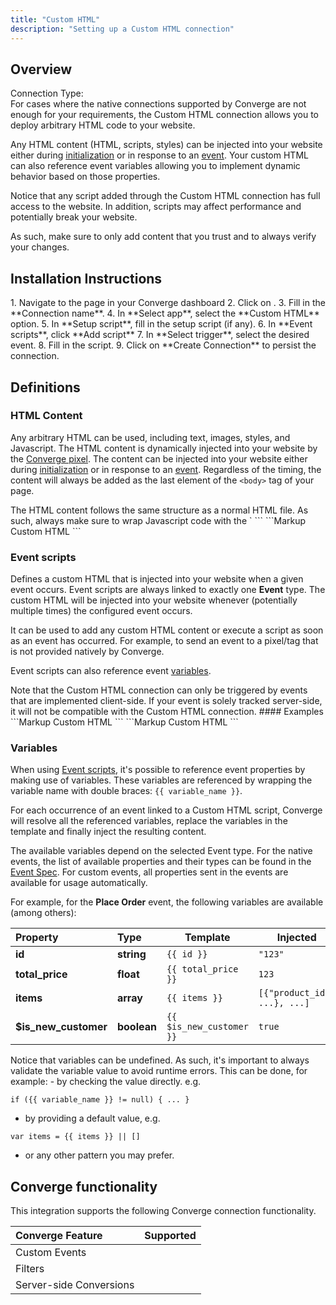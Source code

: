 ```yaml
---
title: "Custom HTML"
description: "Setting up a Custom HTML connection"
---
```


## Overview

Connection Type: <IconText text="Client-side" name="browser" iconType="duotone" iconLocation="after"/>  
For cases where the native connections supported by Converge are not enough for your requirements, the Custom HTML connection allows you to deploy arbitrary HTML code to your website.

Any HTML content (HTML, scripts, styles) can be injected into your website either during [initialization](#setup-script) or in response to an [event](#event-scripts). Your custom HTML can also reference event variables allowing you to implement dynamic behavior based on those properties.

<Warning>
Notice that any script added through the Custom HTML connection has full access to the website. In addition, scripts may affect performance and potentially break your website.

As such, make sure to only add content that you trust and to always verify your changes.
</Warning>

## Installation Instructions

<Accordion icon="location-dot" title="How to set up a custom HTML connection">
1. Navigate to the <OutboundLink linkText="Connections" linkTarget="https://app.runconverge.com/-/connections"/> page in your Converge dashboard
2. Click on <IconText name="circle-plus" text="Create New Connection" iconLocation="before" iconType="regular"/ >.
3. Fill in the **Connection name**.
4. In **Select app**, select the **Custom HTML** option.
5. In **Setup script**, fill in the setup script (if any).
6. In **Event scripts**, click **Add script**
7. In **Select trigger**, select the desired event.
8. Fill in the script.
9. Click on **Create Connection** to persist the connection.
</Accordion>

## Definitions

### HTML Content

Any arbitrary HTML can be used, including text, images, styles, and Javascript. The HTML content is dynamically injected into your website by the [Converge pixel](/sources/website-integrations/converge-pixel). The content can be injected into your website either during [initialization](#setup-script) or in response to an [event](#event-scripts). Regardless of the timing, the content will always be added as the last element of the `<body>` tag of your page.

<Info>
The HTML content follows the same structure as a normal HTML file. As such, always make sure to wrap Javascript code with the `<script>` tag. Otherwise, the content will be rendered as normal text content rather than executed.
</Info>

### Setup script

Defines a custom HTML that is injected into your website upon initialization. As soon as the [Converge pixel](/sources/website-integrations/converge-pixel) is initialized, this content will be injected into your website.

It can be used to add any custom HTML content or execute a script that doesn't depend on any action from the user. For example, to install a pixel/snippet that is not provided natively by Converge or to make any necessary preparation for the handling of events by an [Event script](#event-scripts).

#### Examples

<Accordion icon="clipboard" title="Install PostHog">
```Markup Custom HTML
<script>
    !function(t,e){var o,n,p,r;e.__SV||(window.posthog=e,e._i=[],e.init=function(i,s,a){function g(t,e){var o=e.split(".");2==o.length&&(t=t[o[0]],e=o[1]),t[e]=function(){t.push([e].concat(Array.prototype.slice.call(arguments,0)))}}(p=t.createElement("script")).type="text/javascript",p.async=!0,p.src=s.api_host+"/static/array.js",(r=t.getElementsByTagName("script")[0]).parentNode.insertBefore(p,r);var u=e;for(void 0!==a?u=e[a]=[]:a="posthog",u.people=u.people||[],u.toString=function(t){var e="posthog";return"posthog"!==a&&(e+="."+a),t||(e+=" (stub)"),e},u.people.toString=function(){return u.toString(1)+".people (stub)"},o="capture identify alias people.set people.set_once set_config register register_once unregister opt_out_capturing has_opted_out_capturing opt_in_capturing reset isFeatureEnabled onFeatureFlags getFeatureFlag getFeatureFlagPayload reloadFeatureFlags group updateEarlyAccessFeatureEnrollment getEarlyAccessFeatures getActiveMatchingSurveys getSurveys onSessionId".split(" "),n=0;n<o.length;n++)g(u,o[n]);e._i.push([i,s,a])},e.__SV=1)}(document,window.posthog||[]);
    posthog.init('<ph_project_api_key>', {api_host: "<ph_instance_address>"})
</script>
```
</Accordion>

<Accordion icon="clipboard" title="Install Hotjar">
```Markup Custom HTML
<script>
    (function(h,o,t,j,a,r){
        h.hj=h.hj||function(){(h.hj.q=h.hj.q||[]).push(arguments)};
        h._hjSettings={hjid:<hjid>,hjsv:<hjsv>};
        a=o.getElementsByTagName('head')[0];
        r=o.createElement('script');r.async=1;
        r.src=t+h._hjSettings.hjid+j+h._hjSettings.hjsv;
        a.appendChild(r);
    })(window,document,'https://static.hotjar.com/c/hotjar-','.js?sv=');
</script>
```
</Accordion>

### Event scripts

Defines a custom HTML that is injected into your website when a given event occurs. Event scripts are always linked to exactly one **Event** type. The custom HTML will be injected into your website whenever (potentially multiple times) the configured event occurs.

It can be used to add any custom HTML content or execute a script as soon as an event has occurred. For example, to send an event to a pixel/tag that is not provided natively by Converge.

Event scripts can also reference event [variables](#variables).

<Note> 
Note that the Custom HTML connection can only be triggered by events that are implemented client-side. If your event is solely tracked server-side, it will not be compatible with the Custom HTML connection. 
</Note>
#### Examples

<Accordion icon="clipboard" title="Viewed Product">
```Markup Custom HTML
<script>
console.log('Viewed Product', {
    product: {
        productId: {{ product_id }},
        productName: {{ name }},
        productPrice: {{ price }}
    },
})
</script>
```
</Accordion>

<Accordion icon="clipboard" title="Placed Order">
```Markup Custom HTML
<script>
var items = {{ items }} || []
console.log('Placed Order', {
    totalPrice: {{ total_price }},
    itemsCount: items.reduce((total, item) => total + item.quantity, 0),
    products: items.map(item => ({
        productId: item.product_id,
        productName: item.name,
        productPrice: item.price
    }))
})
</script>
```
</Accordion>

### Variables

When using [Event scripts](#event-scripts), it's possible to reference event properties by making use of variables. These variables are referenced by wrapping the variable name with double braces: `{{ variable_name }}`.

For each occurrence of an event linked to a Custom HTML script, Converge will resolve all the referenced variables, replace the variables in the template and finally inject the resulting content.

The available variables depend on the selected Event type. For the native events, the list of available properties and their types can be found in the [Event Spec](/sources/converge-spec). For custom events, all properties sent in the events are available for usage automatically.

For example, for the **Place Order** event, the following variables are available (among others):

| Property             | Type        | Template                 | Injected                     |
| :------------------- | :---------- | ------------------------ | ---------------------------- |
| **id**               | **string**  | `{{ id }}`               | `"123"`                      |
| **total_price**      | **float**   | `{{ total_price }}`      | `123`                        |
| **items**            | **array**   | `{{ items }}`            | `[{"product_id": ...}, ...]` |
| **$is_new_customer** | **boolean** | `{{ $is_new_customer }}` | `true`                       |

<Note>
Notice that variables can be undefined. As such, it's important to always validate the variable value to avoid runtime errors. This can be done, for example:
- by checking the value directly. e.g.

```
if ({{ variable_name }} != null) { ... }
```

- by providing a default value, e.g.

```
var items = {{ items }} || []
```

- or any other pattern you may prefer.
</Note>

## Converge functionality

This integration supports the following Converge connection functionality.

| Converge Feature        |       Supported       |
| :---------------------- | :-------------------: |
| Custom Events           | <Icon name="xmark" /> |
| Filters                 | <Icon name="xmark" /> |
| Server-side Conversions | <Icon name="xmark" /> |